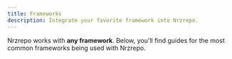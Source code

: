 ```yaml
---
title: Frameworks
description: Integrate your favorite framework into Nrzrepo.
---
```



Nrzrepo works with **any framework**. Below, you'll find guides for the most common frameworks being used with Nrzrepo.

<Cards>
<Card
  title="Next.js"
  href="/repo/docs/guides/frameworks/nextjs"
/>

<Card title="SvelteKit" href="/repo/docs/guides/frameworks/sveltekit" />

<Card title="Vite" href="/repo/docs/guides/frameworks/vite" />

<Card title="Nuxt" href="/repo/docs/guides/frameworks/nuxt" />

</Cards>
